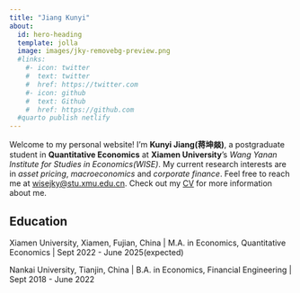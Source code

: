 ```yaml
---
title: "Jiang Kunyi"
about:
  id: hero-heading
  template: jolla
  image: images/jky-removebg-preview.png
  #links:
    #- icon: twitter
    #  text: twitter
    #  href: https://twitter.com
    #- icon: github
    #  text: Github
    #  href: https://github.com
  #quarto publish netlify
---
```


::: {#hero-heading}
Welcome to my personal website! I’m **Kunyi Jiang(蒋坤燚)**, a postgraduate student in **Quantitative Economics** at **Xiamen University**’s *Wang Yanan lnstitute for Studies in Economics(WISE)*. My current research interests are in *asset pricing*, *macroeconomics* and *corporate finance*. Feel free to reach me at [wisejky\@stu.xmu.edu.cn](mailto:wisejky@stu.xmu.edu.cn). Check out my <a href="../sources/CV_JKY.pdf" target="_blank">CV</a> for more information about me.

## Education

Xiamen University, Xiamen, Fujian, China \| M.A. in Economics, Quantitative Economics 
\| Sept 2022 - June 2025(expected)

Nankai University, Tianjin, China \| B.A. in Economics, Financial Engineering \| Sept 2018 - June 2022

:::
